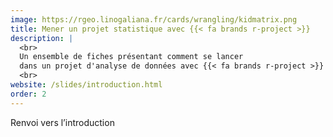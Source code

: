 ```yaml
---
image: https://rgeo.linogaliana.fr/cards/wrangling/kidmatrix.png
title: Mener un projet statistique avec {{< fa brands r-project >}}
description: |
  <br>
  Un ensemble de fiches présentant comment se lancer
  dans un projet d'analyse de données avec {{< fa brands r-project >}}
  <br>
website: /slides/introduction.html
order: 2
---
```


Renvoi vers l'introduction